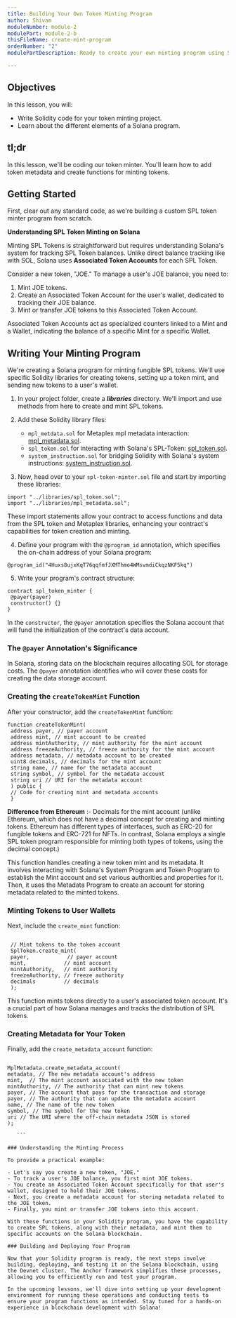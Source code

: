 ```yaml
---
title: Building Your Own Token Minting Program
author: Shivam
moduleNumber: module-2
modulePart: module-2-b
thisFileName: create-mint-program
orderNumber: "2"
modulePartDescription: Ready to create your own minting program using Solidity? In this section, we will guide you through setting up tests, building, deploying, and testing your minting program, complete with demonstration code.

---
```


## Objectives

In this lesson, you will:

- Write Solidity code for your token minting project.
- Learn about the different elements of a Solana program.

## tl;dr

In this lesson, we'll be coding our token minter. You'll learn how to add token metadata and create functions for minting tokens.

## Getting Started

First, clear out any standard code, as we're building a custom SPL token minter program from scratch.

**Understanding SPL Token Minting on Solana**

Minting SPL Tokens is straightforward but requires understanding Solana's system for tracking SPL Token balances. Unlike direct balance tracking like with SOL, Solana uses **Associated Token Accounts** for each SPL Token.

Consider a new token, "JOE." To manage a user's JOE balance, you need to:

1. Mint JOE tokens.
2. Create an Associated Token Account for the user's wallet, dedicated to tracking their JOE balance.
3. Mint or transfer JOE tokens to this Associated Token Account.

Associated Token Accounts act as specialized counters linked to a Mint and a Wallet, indicating the balance of a specific Mint for a specific Wallet.

## Writing Your Minting Program

We're creating a Solana program for minting fungible SPL tokens. We'll use specific Solidity libraries for creating tokens, setting up a token mint, and sending new tokens to a user's wallet.

1. In your project folder, create a **_libraries_** directory. We'll import and use methods from here to create and mint SPL tokens.
2. Add these Solidity library files:
   - `mpl_metdata.sol` for Metaplex mpl metadata interaction: [mpl_metadata.sol](https://github.com/shivamsoni00/mintgoldtoken/blob/master/libraries/mpl_metadata.sol).
   - `spl_token.sol` for interacting with Solana's SPL-Token: [spl_token.sol](https://github.com/shivamsoni00/mintgoldtoken/blob/master/libraries/spl_token.sol).
   - `system_instruction.sol` for bridging Solidity with Solana's system instructions: [system_instruction.sol](https://github.com/shivamsoni00/mintgoldtoken/blob/master/libraries/system_instruction.sol).

3. Now, head over to your `spl-token-minter.sol` file and start by importing these libraries:

```Solidity
import "../libraries/spl_token.sol";
import "../libraries/mpl_metadata.sol";
```

These import statements allow your contract to access functions and data from the SPL token and Metaplex libraries, enhancing your contract's capabilities for token creation and minting.

4. Define your program with the `@program_id` annotation, which specifies the on-chain address of your Solana program:

```Solidity
@program_id("4Huxs8ujxKqT76qqfmfJXMThmo4WMsvmdiCkqzNKF5kq")
```

5. Write your program's contract structure:

```Solidity
contract spl_token_minter {
 @payer(payer)
 constructor() {}
}
```

In the `constructor`, the `@payer` annotation specifies the Solana account that will fund the initialization of the contract's data account.

### The `@payer` Annotation's Significance

In Solana, storing data on the blockchain requires allocating SOL for storage costs. The `@payer` annotation identifies who will cover these costs for creating the data storage account.

### Creating the `createTokenMint` Function

After your constructor, add the `createTokenMint` function:

```Solidity
function createTokenMint(
 address payer, // payer account
 address mint, // mint account to be created
 address mintAuthority, // mint authority for the mint account
 address freezeAuthority, // freeze authority for the mint account
 address metadata, // metadata account to be created
 uint8 decimals, // decimals for the mint account
 string name, // name for the metadata account
 string symbol, // symbol for the metadata account
 string uri // URI for the metadata account
 ) public {
 // Code for creating mint and metadata accounts
 }
```

**Difference from Ethereum** :- Decimals for the mint account (unlike Ethereum, which does not have a decimal concept for creating and minting tokens. Ethereum has different types of interfaces, such as ERC-20 for fungible tokens and ERC-721 for NFTs. In contrast, Solana employs a single SPL token program responsible for minting both types of tokens, using the decimal concept.)


This function handles creating a new token mint and its metadata. It involves interacting with Solana's System Program and Token Program to establish the Mint account and set various authorities and properties for it. Then, it uses the Metadata Program to create an account for storing metadata related to the minted tokens.

### Minting Tokens to User Wallets

Next, include the `create_mint` function:

```Solidity

 // Mint tokens to the token account
 SplToken.create_mint(
 payer,            // payer account
 mint,            // mint account
 mintAuthority,   // mint authority
 freezeAuthority, // freeze authority
 decimals         // decimals
 );

```

This function mints tokens directly to a user's associated token account. It's a crucial part of how Solana manages and tracks the distribution of SPL tokens.

### Creating Metadata for Your Token

Finally, add the `create_metadata_account` function:
    
 ```Solidity

 MplMetadata.create_metadata_account(
 metadata, // The new metadata account's address
 mint,  // The mint account associated with the new token
 mintAuthority, // The authority that can mint new tokens
 payer, // The account that pays for the transaction and storage
 payer, // The authority that can update the metadata account
 name, // The name of the new token
 symbol, // The symbol for the new token
 uri // The URI where the off-chain metadata JSON is stored
 );

    ```

### Understanding the Minting Process

To provide a practical example:

- Let's say you create a new token, "JOE."
- To track a user's JOE balance, you first mint JOE tokens.
- You create an Associated Token Account specifically for that user's wallet, designed to hold their JOE tokens.
- Next, you create a metadata account for storing metadata related to the JOE token.
- Finally, you mint or transfer JOE tokens into this account.

With these functions in your Solidity program, you have the capability to create SPL tokens, along with their metadata, and mint them to specific accounts on the Solana blockchain.

### Building and Deploying Your Program

Now that your Solidity program is ready, the next steps involve building, deploying, and testing it on the Solana blockchain, using the Devnet cluster. The Anchor framework simplifies these processes, allowing you to efficiently run and test your program.

In the upcoming lessons, we'll dive into setting up your development environment for running these operations and conducting tests to ensure your program functions as intended. Stay tuned for a hands-on experience in blockchain development with Solana!